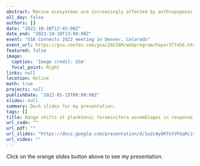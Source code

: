 ```yaml
---
abstract: Marine ecosystems are increasingly affected by anthropogenic climate change. It is unknown whether marine assemblages are able to shift their distributions fast enough to track suitable climate. We investigate the capacity of planktonic assemblages to keep pace with temperature changes using a 700,000 years fossil record of globally ubiquitous available marine zooplankton (2,657 planktonic foraminifera assemblages). By integrating across spatiotemporal scales, we provide powerful insights into faunal responses to a wide variety of climate change. Comparisons with paleoclimate reconstructions show that planktonic foraminifera assemblages are able to track changes in temperature. However, disproportionally large climatic debt is accumulated by assemblages in high latitudes responding to climate warming and assemblages in low latitudes responding to climate cooling. We found that high magnitudes of temperature changes led to large and often irreversible changes, pointing towards the presence of critical tipping points within these marine assemblages. The inability to move ranges fast enough to track shifts in suitable climates led to average range debts up to 554 km. How well assemblages react to climate warming or cooling was dependent on the long-term climatic context. Our observations show that the vulnerability of marine assemblages to climate change may be more extensive than previously anticipated, with planktonic foraminifera assemblages in high latitudes being particularly at risk under anthropogenic climate change.
all_day: false
authors: []
date: "2022-10-10T12:45:00Z"
date_end: "2022-10-10T13:00:00Z"
event: "GSA Connects 2022 meeting in Denver, Colorado"
event_url: https://gsa.confex.com/gsa/2022AM/webprogram/Paper377456.html
featured: false
image: 
  caption: 'Image credit: GSA'
  focal_point: Right
links: null
location: Online
math: true
projects: null
publishDate: "2022-05-15T00:00:00Z"
slides: null
summary: Deck slides for my presentation.
tags: []
title: Range shifts of planktonic foraminifera assemblages in response to climate change over the past 700,000 years
url_code: ""
url_pdf: ""
url_slides: "https://docs.google.com/presentation/d/1w2LWyOKTotVFGqRciywZCjIb_zywEEcGbsk41qTS0jQ/edit#slide=id.gff786dcb47_2_75"
url_video: ""
---
```



Click on the orange *slides* button above to see my presentation. 
